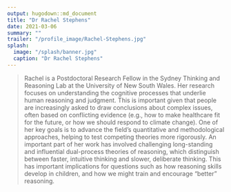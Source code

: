 ```yaml
---
output: hugodown::md_document
title: "Dr Rachel Stephens"
date: 2021-03-06
summary: ""
trailer: "/profile_image/Rachel-Stephens.jpg"
splash:
  image: "/splash/banner.jpg"
  caption: "Dr Rachel Stephens"
---
```


> Rachel is a Postdoctoral Research Fellow in the Sydney Thinking and Reasoning Lab at the University of New South Wales. Her research focuses on understanding the cognitive processes that underlie human reasoning and judgment. This is important given that people are increasingly asked to draw conclusions about complex issues, often based on conflicting evidence (e.g., how to make healthcare fit for the future, or how we should respond to climate change). One of her key goals is to advance the field's quantitative and methodological approaches, helping to test competing theories more rigorously. An important part of her work has involved challenging long-standing and influential dual-process theories of reasoning, which distinguish between faster, intuitive thinking and slower, deliberate thinking. This has important implications for questions such as how reasoning skills develop in children, and how we might train and encourage "better" reasoning.
